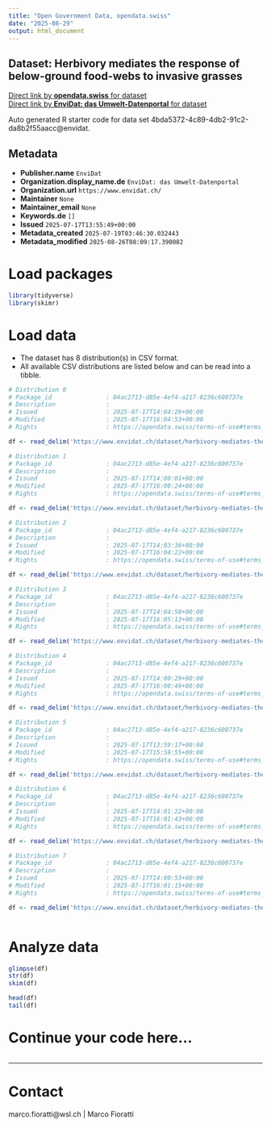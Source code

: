 ```yaml
---
title: "Open Government Data, opendata.swiss"
date: "2025-08-29"
output: html_document
---
```


## Dataset: Herbivory mediates the response of below-ground food-webs to invasive grasses



[Direct link by **opendata.swiss** for dataset](https://opendata.swiss/de/dataset/herbivory-mediates-the-response-of-below-ground-food-webs-to-invasive-grasses)<br>
[Direct link by **EnviDat: das Umwelt-Datenportal** for dataset](https://www.envidat.ch/#/metadata/herbivory-mediates-the-response-of-below-ground-food-webs-to-invasive-grasses)

Auto generated R starter code for data set 4bda5372-4c89-4db2-91c2-da8b2f55aacc@envidat.

## Metadata

- **Publisher.name** `EnviDat`
- **Organization.display_name.de** `EnviDat: das Umwelt-Datenportal`
- **Organization.url** `https://www.envidat.ch/`
- **Maintainer** `None`
- **Maintainer_email** `None`
- **Keywords.de** `[]`
- **Issued** `2025-07-17T13:55:49+00:00`
- **Metadata_created** `2025-07-19T03:46:30.032443`
- **Metadata_modified** `2025-08-26T08:09:17.390082`


# Load packages

```r

library(tidyverse)
library(skimr)

```

# Load data

-   The dataset has 8 distribution(s) in CSV format.
-   All available CSV distributions are listed below and can be read into a tibble.

```r

# Distribution 0
# Package_id               : 04ac2713-d85e-4ef4-a217-8236c600737e
# Description              : 
# Issued                   : 2025-07-17T14:04:26+00:00
# Modified                 : 2025-07-17T16:04:53+00:00
# Rights                   : https://opendata.swiss/terms-of-use#terms_by

df <- read_delim('https://www.envidat.ch/dataset/herbivory-mediates-the-response-of-below-ground-food-webs-to-invasive-grasses/resource/3b85e403-72c0-4f1c-bde3-c0464a59b660')

# Distribution 1
# Package_id               : 04ac2713-d85e-4ef4-a217-8236c600737e
# Description              : 
# Issued                   : 2025-07-17T14:00:01+00:00
# Modified                 : 2025-07-17T16:00:24+00:00
# Rights                   : https://opendata.swiss/terms-of-use#terms_by

df <- read_delim('https://www.envidat.ch/dataset/herbivory-mediates-the-response-of-below-ground-food-webs-to-invasive-grasses/resource/9303e1cc-6bd5-4274-8e3c-64857ee50dff')

# Distribution 2
# Package_id               : 04ac2713-d85e-4ef4-a217-8236c600737e
# Description              : 
# Issued                   : 2025-07-17T14:03:36+00:00
# Modified                 : 2025-07-17T16:04:22+00:00
# Rights                   : https://opendata.swiss/terms-of-use#terms_by

df <- read_delim('https://www.envidat.ch/dataset/herbivory-mediates-the-response-of-below-ground-food-webs-to-invasive-grasses/resource/5cd79f48-2967-4687-8a34-cf18c3e3f9b4')

# Distribution 3
# Package_id               : 04ac2713-d85e-4ef4-a217-8236c600737e
# Description              : 
# Issued                   : 2025-07-17T14:04:58+00:00
# Modified                 : 2025-07-17T16:05:13+00:00
# Rights                   : https://opendata.swiss/terms-of-use#terms_by

df <- read_delim('https://www.envidat.ch/dataset/herbivory-mediates-the-response-of-below-ground-food-webs-to-invasive-grasses/resource/ef16a55a-9e7e-447e-9fb8-c07818c42b82')

# Distribution 4
# Package_id               : 04ac2713-d85e-4ef4-a217-8236c600737e
# Description              : 
# Issued                   : 2025-07-17T14:00:29+00:00
# Modified                 : 2025-07-17T16:00:49+00:00
# Rights                   : https://opendata.swiss/terms-of-use#terms_by

df <- read_delim('https://www.envidat.ch/dataset/herbivory-mediates-the-response-of-below-ground-food-webs-to-invasive-grasses/resource/695104b9-95dd-4ee3-bd87-b99f62c82816')

# Distribution 5
# Package_id               : 04ac2713-d85e-4ef4-a217-8236c600737e
# Description              : 
# Issued                   : 2025-07-17T13:59:17+00:00
# Modified                 : 2025-07-17T15:59:55+00:00
# Rights                   : https://opendata.swiss/terms-of-use#terms_by

df <- read_delim('https://www.envidat.ch/dataset/herbivory-mediates-the-response-of-below-ground-food-webs-to-invasive-grasses/resource/a2d0a31a-cfb3-421c-9970-36f0f2ba9b5e')

# Distribution 6
# Package_id               : 04ac2713-d85e-4ef4-a217-8236c600737e
# Description              : 
# Issued                   : 2025-07-17T14:01:22+00:00
# Modified                 : 2025-07-17T16:01:43+00:00
# Rights                   : https://opendata.swiss/terms-of-use#terms_by

df <- read_delim('https://www.envidat.ch/dataset/herbivory-mediates-the-response-of-below-ground-food-webs-to-invasive-grasses/resource/46a505cc-ced8-41da-92f6-c2db25b46550')

# Distribution 7
# Package_id               : 04ac2713-d85e-4ef4-a217-8236c600737e
# Description              : 
# Issued                   : 2025-07-17T14:00:53+00:00
# Modified                 : 2025-07-17T16:01:15+00:00
# Rights                   : https://opendata.swiss/terms-of-use#terms_by

df <- read_delim('https://www.envidat.ch/dataset/herbivory-mediates-the-response-of-below-ground-food-webs-to-invasive-grasses/resource/d54a6c74-d9a7-4c1d-bff2-fe2aa355cfdc')



```

# Analyze data

```r

glimpse(df)
str(df)
skim(df)

head(df)
tail(df)

```

# Continue your code here...

```r

```

------------------------------------------------------------------------

# Contact

marco.fioratti@wsl.ch | Marco Fioratti
